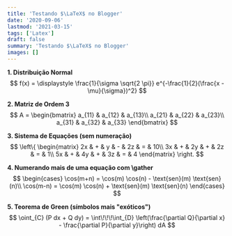 ```yaml
---
title: 'Testando $\LaTeX$ no Blogger'
date: '2020-09-06'
lastmod: '2021-03-15'
tags: ['Latex']
draft: false
summary: 'Testando $\LaTeX$ no Blogger'
images: []
---
```


**1. Distribuição Normal**
$$
f(x) = \displaystyle \frac{1}{\sigma \sqrt{2 \pi}} e^{-\frac{1}{2}(\frac{x - \mu}{\sigma})^2}
$$


**2. Matriz de Ordem $3$**
$$
A =
\begin{bmatrix}
a_{11} & a_{12} & a_{13}\\
a_{21} & a_{22} & a_{23}\\
a_{31} & a_{32} & a_{33}
\end{bmatrix}
$$


**3. Sistema de Equações (sem numeração)**
$$
\left\{
\begin{matrix}
2x & + & y & - & 2z & = & 10\\
3x & + & 2y & + & 2z & = & 1\\
5x & + & 4y & + & 3z & = & 4
\end{matrix}
\right.
$$

**4. Numerando mais de uma equação com \gather**
$$
\begin{cases}
\cos(m+n) = \cos(m) \cos(n) - \text{sen}(m) \text{sen}(n)\\
\cos(m-n) = \cos(m) \cos(n) + \text{sen}(m) \text{sen}(n)
\end{cases}
$$

**5. Teorema de Green (símbolos mais "exóticos")**
$$
\oint_{C} (P dx + Q dy) = \int\!\!\!\int_{D} \left(\frac{\partial Q}{\partial x} - \frac{\partial P}{\partial
y}\right) dA
$$
